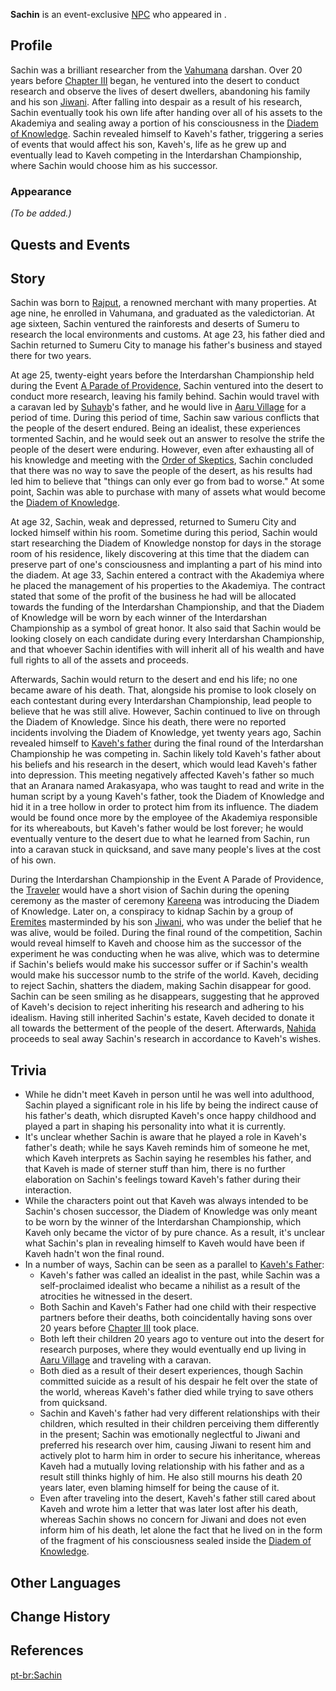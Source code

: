 {{Character Infobox
|type             = Event NPC
|image            = NPC Sachin.png
|realname         = <!-- Optional, if different from in-game name -->
|deceased         = Committed suicide roughly 20 years ago before the game's events 
|region           = Sumeru
|location         = Sumeru
|affiliation      = Vahumana
|title            = 
|ancestry         = <!-- Clan/family -->
|father           = Rajput
|mother           = 
|spouse           = 
|sibling          = 
|child            = Jiwani
|relative         = 
|voiceEN          = [https://www.josephstillwagon.com/ Joseph Stillwagon]<ref>Twitter: [https://twitter.com/TheStillwagon/status/1653497448399265792 EN VA Self Announcement] ([https://web.archive.org/web/20230724155134/https://twitter.com/TheStillwagon/status/1653497448399265792 Archived])</ref>
|voiceCN          = 
|voiceJP          = 
|dialoguereward   = 
}}
'''Sachin''' is an event-exclusive [[NPC]] who appeared in {{Quest|To Claim the Crown}}.
<!--
==Location==
{{subst:#tag:gallery|
NPC Location {{subst:#titleparts:{{subst:PAGENAME}}}}.png{{subst:!}}{{subst:#titleparts:{{subst:PAGENAME}}}}'s location
NPC Location {{subst:#titleparts:{{subst:PAGENAME}}}} Context.png{{subst:!}}Additional context
}}
-->
==Profile==
Sachin was a brilliant researcher from the [[Vahumana]] darshan. Over 20 years before [[Chapter III]] began, he ventured into the desert to conduct research and observe the lives of desert dwellers, abandoning his family and his son [[Jiwani]]. After falling into despair as a result of his research, Sachin eventually took his own life after handing over all of his assets to the Akademiya and sealing away a portion of his consciousness in the [[Diadem of Knowledge]]. Sachin revealed himself to Kaveh's father, triggering a series of events that would affect his son, Kaveh's, life as he grew up and eventually lead to Kaveh competing in the Interdarshan Championship, where Sachin would choose him as his successor.

===Appearance===
<!--Keep appearance section short and concise. Limit to 2 paragraphs with 3-4 sentences each.-->
''(To be added.)''

==Quests and Events==
{{Quests and Events}}

==Story==
Sachin was born to [[Rajput]], a renowned merchant with many properties. At age nine, he enrolled in Vahumana, and graduated as the valedictorian. At age sixteen, Sachin ventured the rainforests and deserts of Sumeru to research the local environments and customs. At age 23, his father died and Sachin returned to Sumeru City to manage his father's business and stayed there for two years.

At age 25, twenty-eight years before the Interdarshan Championship held during the Event [[A Parade of Providence]], Sachin ventured into the desert to conduct more research, leaving his family behind. Sachin would travel with a caravan led by [[Suhayb]]'s father, and he would live in [[Aaru Village]] for a period of time. During this period of time, Sachin saw various conflicts that the people of the desert endured. Being an idealist, these experiences tormented Sachin, and he would seek out an answer to resolve the strife the people of the desert were enduring. However, even after exhausting all of his knowledge and meeting with the [[Order of Skeptics]], Sachin concluded that there was no way to save the people of the desert, as his results had led him to believe that "things can only ever go from bad to worse." At some point, Sachin was able to purchase with many of assets what would become the [[Diadem of Knowledge]].

At age 32, Sachin, weak and depressed, returned to Sumeru City and locked himself within his room. Sometime during this period, Sachin would start researching the Diadem of Knowledge nonstop for days in the storage room of his residence, likely discovering at this time that the diadem can preserve part of one's consciousness and implanting a part of his mind into the diadem. At age 33, Sachin entered a contract with the Akademiya where he placed the management of his properties to the Akademiya. The contract stated that some of the profit of the business he had will be allocated towards the funding of the Interdarshan Championship, and that the Diadem of Knowledge will be worn by each winner of the Interdarshan Championship as a symbol of great honor. It also said that Sachin would be looking closely on each candidate during every Interdarshan Championship, and that whoever Sachin identifies with will inherit all of his wealth and have full rights to all of the assets and proceeds.

Afterwards, Sachin would return to the desert and end his life; no one became aware of his death. That, alongside his promise to look closely on each contestant during every Interdarshan Championship, lead people to believe that he was still alive. However, Sachin continued to live on through the Diadem of Knowledge. Since his death, there were no reported incidents involving the Diadem of Knowledge, yet twenty years ago, Sachin revealed himself to [[Kaveh's father]] during the final round of the Interdarshan Championship he was competing in. Sachin likely told Kaveh's father about his beliefs and his research in the desert, which would lead Kaveh's father into depression. This meeting negatively affected Kaveh's father so much that an Aranara named Arakasyapa, who was taught to read and write in the human script by a young Kaveh's father, took the Diadem of Knowledge and hid it in a tree hollow in order to protect him from its influence. The diadem would be found once more by the employee of the Akademiya responsible for its whereabouts, but Kaveh's father would be lost forever; he would eventually venture to the desert due to what he learned from Sachin, run into a caravan stuck in quicksand, and save many people's lives at the cost of his own.

During the Interdarshan Championship in the Event A Parade of Providence, the [[Traveler]] would have a short vision of Sachin during the opening ceremony as the master of ceremony [[Kareena]] was introducing the Diadem of Knowledge. Later on, a conspiracy to kidnap Sachin by a group of [[Eremites]] masterminded by his son [[Jiwani]], who was under the belief that he was alive, would be foiled. During the final round of the competition, Sachin would reveal himself to Kaveh and choose him as the successor of the experiment he was conducting when he was alive, which was to determine if Sachin's beliefs would make his successor suffer or if Sachin's wealth would make his successor numb to the strife of the world. Kaveh, deciding to reject Sachin, shatters the diadem, making Sachin disappear for good. Sachin can be seen smiling as he disappears, suggesting that he approved of Kaveh's decision to reject inheriting his research and adhering to his idealism. Having still inherited Sachin's estate, Kaveh decided to donate it all towards the betterment of the people of the desert. Afterwards, [[Nahida]] proceeds to seal away Sachin's research in accordance to Kaveh's wishes.

==Trivia==
* While he didn't meet Kaveh in person until he was well into adulthood, Sachin played a significant role in his life by being the indirect cause of his father's death, which disrupted Kaveh's once happy childhood and played a part in shaping his personality into what it is currently.
* It's unclear whether Sachin is aware that he played a role in Kaveh's father's death; while he says Kaveh reminds him of someone he met, which Kaveh interprets as Sachin saying he resembles his father, and that Kaveh is made of sterner stuff than him, there is no further elaboration on Sachin's feelings toward Kaveh's father during their interaction.
* While the characters point out that Kaveh was always intended to be Sachin's chosen successor, the Diadem of Knowledge was only meant to be worn by the winner of the Interdarshan Championship, which Kaveh only became the victor of by pure chance. As a result, it's unclear what Sachin's plan in revealing himself to Kaveh would have been if Kaveh hadn't won the final round.
* In a number of ways, Sachin can be seen as a parallel to [[Kaveh's Father]]:
** Kaveh's father was called an idealist in the past, while Sachin was a self-proclaimed idealist who became a nihilist as a result of the atrocities he witnessed in the desert.
** Both Sachin and Kaveh's Father had one child with their respective partners before their deaths, both coincidentally having sons over 20 years before [[Chapter III]] took place.
** Both left their children 20 years ago to venture out into the desert for research purposes, where they would eventually end up living in [[Aaru Village]] and traveling with a caravan.
** Both died as a result of their desert experiences, though Sachin committed suicide as a result of his despair he felt over the state of the world, whereas Kaveh's father died while trying to save others from quicksand.
** Sachin and Kaveh's father had very different relationships with their children, which resulted in their children perceiving them differently in the present; Sachin was emotionally neglectful to Jiwani and preferred his research over him, causing Jiwani to resent him and actively plot to harm him in order to secure his inheritance, whereas Kaveh had a mutually loving relationship with his father and as a result still thinks highly of him. He also still mourns his death 20 years later, even blaming himself for being the cause of it.
** Even after traveling into the desert, Kaveh's father still cared about Kaveh and wrote him a letter that was later lost after his death, whereas Sachin shows no concern for Jiwani and does not even inform him of his death, let alone the fact that he lived on in the form of the fragment of his consciousness sealed inside the [[Diadem of Knowledge]].

==Other Languages==
{{Other Languages
|default_hidden = 1
|en        = Sachin
|zhs       = 萨齐因
|zhs_rm    = Sàqíyīn
|zht       = 薩齊因
|zht_rm    = Sàqíyīn
|ja        = サーチェン
|ja_rm     = Saachen
|ko        = 사카인
|ko_rm     = 
|es        = Sachin
|fr        = Sachin
|ru        = Сачин
|th        = Sachin
|vi        = Sachin
|de        = Sachin
|id        = Sachin
|pt        = Sachin
|tr        = Sachin
|it        = Sachin
}}

==Change History==
{{Change History|3.6}}

==References==
{{Reflist}}

[[pt-br:Sachin]]
